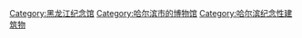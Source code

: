 [[Category:黑龙江纪念馆|Category:黑龙江纪念馆]]
[[Category:哈尔滨市的博物馆|Category:哈尔滨市的博物馆]]
[[Category:哈尔滨纪念性建筑物|Category:哈尔滨纪念性建筑物]]